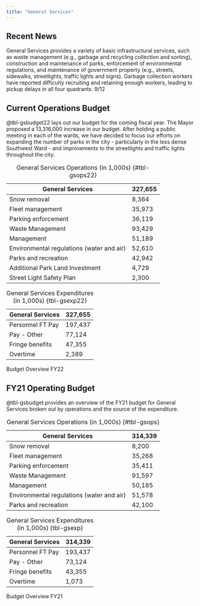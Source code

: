 ```yaml
---
title: "General Services"
---
```


## Recent News
General Services provides a variety of basic infrastructural services, such as waste management (e.g., garbage and recycling collection and sorting), construction and maintenance of parks, enforcement of environmental regulations, and maintenance of government property (e.g., streets, sidewalks, streetlights, traffic lights and signs). Garbage collection workers have reported difficulty recruiting and retaining enough workers, leading to pickup delays in all four quadrants. 9/12 

## Current Operations Budget
@tbl-gsbudget22 lays out our budget for the coming fiscal year. The Mayor proposed a 13,316,000 increase in our budget. After holding a public meeting in each of the wards, we have decided to focus our efforts on expanding the number of parks in the city - particularly in the less dense Southwest Ward - and improvements to the streetlights and traffic lights throughout the city. 

::: {#tbl-gsbudget22 layout-ncol=2}
| General Services                          | 327,655 |
| ----------------------------------------- | ------- |
| Snow removal                              | 8,364   |
| Fleet management                          | 35,973  |
| Parking enforcement                       | 36,119  |
| Waste Management                          | 93,429  |
| Management                                | 51,189  |
| Environmental regulations (water and air) | 52,610  |
| Parks and recreation                      | 42,942  |
| Additional Park Land Investment    |  4,729 |
| Street Light Safety Plan           |  2,300  |

: General Services Operations (in 1,000s) {#tbl-gsops22}

| General Services      | 327,655 |
| -------------------- | -------------- |
| Personnel FT Pay | 197,437 |
| Pay - Other | 77,124 |
| Fringe benefits | 47,355 |
| Overtime | 2,389 |

: General Services Expenditures (in 1,000s) {tbl-gsexp22}

Budget Overview FY22
:::


## FY21 Operating Budget
@tbl-gsbudget provides an overview of the FY21 budget for General Services broken out by operations and the source of the expenditure.

::: {#tbl-gsbudget layout-ncol=2}
| General Services                          | 314,339 |
| ----------------------------------------- | ------- |
| Snow removal                              | 8,200   |
| Fleet management                          | 35,268  |
| Parking enforcement                       | 35,411  |
| Waste Management                          | 91,597  |
| Management                                | 50,185  |
| Environmental regulations (water and air) | 51,578  |
| Parks and recreation                      | 42,100  |

: General Services Operations (in 1,000s) {#tbl-gsops}

| General Services      | 314,339 |
| -------------------- | -------------- |
| Personnel FT Pay | 193,437 |
| Pay - Other | 73,124 |
| Fringe benefits | 43,355 |
| Overtime | 1,073 |

: General Services Expenditures (in 1,000s) {tbl-gsexp}

Budget Overview FY21
:::